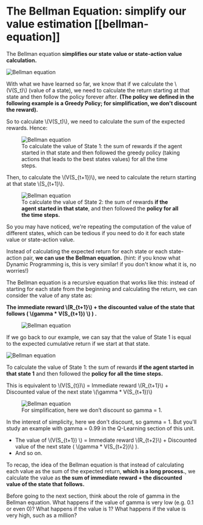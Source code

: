 # The Bellman Equation: simplify our value estimation [[bellman-equation]]

The Bellman equation **simplifies our state value or state-action value calculation.**


<img src="https://huggingface.co/datasets/huggingface-deep-rl-course/course-images/resolve/main/en/unit3/bellman.jpg" alt="Bellman equation"/>

With what we have learned so far, we know that if we calculate the \\(V(S_t)\\) (value of a state), we need to calculate the return starting at that state and then follow the policy forever after. **(The policy we defined in the following example is a Greedy Policy; for simplification, we don't discount the reward).**

So to calculate \\(V(S_t)\\), we need to calculate the sum of the expected rewards. Hence:

<figure>
  <img src="https://huggingface.co/datasets/huggingface-deep-rl-course/course-images/resolve/main/en/unit3/bellman2.jpg" alt="Bellman equation"/>
  <figcaption>To calculate the value of State 1: the sum of rewards if the agent started in that state and then followed the greedy policy (taking actions that leads to the best states values) for all the time steps.</figcaption>
</figure>

Then, to calculate the \\(V(S_{t+1})\\), we need to calculate the return starting at that state \\(S_{t+1}\\).

<figure>
  <img src="https://huggingface.co/datasets/huggingface-deep-rl-course/course-images/resolve/main/en/unit3/bellman3.jpg" alt="Bellman equation"/>
  <figcaption>To calculate the value of State 2: the sum of rewards <b>if the agent started in that state</b>, and then followed the <b>policy for all the time steps.</b></figcaption>
</figure>

So you may have noticed, we're repeating the computation of the value of different states, which can be tedious if you need to do it for each state value or state-action value.

Instead of calculating the expected return for each state or each state-action pair, **we can use the Bellman equation.** (hint: if you know what Dynamic Programming is, this is very similar! if you don't know what it is, no worries!)

The Bellman equation is a recursive equation that works like this: instead of starting for each state from the beginning and calculating the return, we can consider the value of any state as:

**The immediate reward  \\(R_{t+1}\\)  + the discounted value of the state that follows ( \\(gamma * V(S_{t+1}) \\) ) .**

<figure>
  <img src="https://huggingface.co/datasets/huggingface-deep-rl-course/course-images/resolve/main/en/unit3/bellman4.jpg" alt="Bellman equation"/>
</figure>


If we go back to our example, we can say that the value of State 1 is equal to the expected cumulative return if we start at that state.

<img src="https://huggingface.co/datasets/huggingface-deep-rl-course/course-images/resolve/main/en/unit3/bellman2.jpg" alt="Bellman equation"/>


To calculate the value of State 1: the sum of rewards **if the agent started in that state 1** and then followed the **policy for all the time steps.**

This is equivalent to  \\(V(S_{t})\\)  = Immediate reward  \\(R_{t+1}\\)  + Discounted value of the next state  \\(\gamma * V(S_{t+1})\\)

<figure>
  <img src="https://huggingface.co/datasets/huggingface-deep-rl-course/course-images/resolve/main/en/unit3/bellman6.jpg" alt="Bellman equation"/>
  <figcaption>For simplification, here we don’t discount so gamma = 1.</figcaption>
</figure>

In the interest of simplicity, here we don't discount, so gamma = 1.
But you'll study an example with gamma = 0.99 in the Q-Learning section of this unit.

- The value of  \\(V(S_{t+1}) \\)  = Immediate reward  \\(R_{t+2}\\)  + Discounted value of the next state ( \\(gamma * V(S_{t+2})\\) ).
- And so on.





To recap, the idea of the Bellman equation is that instead of calculating each value as the sum of the expected return, **which is a long process.**, we calculate the value as **the sum of immediate reward + the discounted value of the state that follows.**

Before going to the next section, think about the role of gamma in the Bellman equation. What happens if the value of gamma is very low (e.g. 0.1 or even 0)? What happens if the value is 1? What happens if the value is very high, such as a million?
